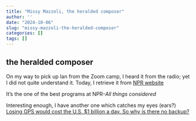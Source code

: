 ```yaml
---
title: "Missy Mazzoli, the heralded composer"
author: ''
date: "2024-10-06"
slug: "missy-mazzoli-the-heralded-composer"
categories: []
tags: []
---
```


## the heralded composer

On my way to pick up Ian from the Zoom camp, I heard it from the radio; yet I did not quite understand it. Today, I retrieve it from [NPR website](https://www.npr.org/2024/09/26/nx-s1-5120574/missy-mazzoli-listeners-opera-premiere)

It's the one of the best programs at NPR-*All things considered*

Interesting enough, I have another one which catches my eyes (ears?)
[Losing GPS would cost the U.S. $1 billion a day. So why is there no backup?](https://www.npr.org/2024/09/27/nx-s1-5127737/losing-gps-would-cost-the-u-s-1-billion-a-day-so-why-is-there-no-backup)